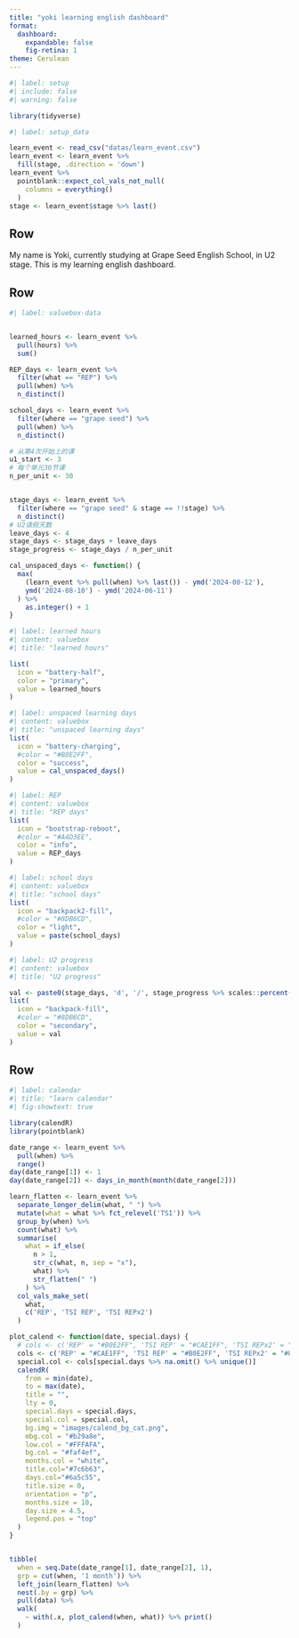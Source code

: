 ```yaml
---
title: "yoki learning english dashboard"
format:
  dashboard:
    expandable: false
    fig-retina: 1
theme: Cerulean
---
```


```r
#| label: setup
#| include: false
#| warning: false

library(tidyverse)
```

```r
#| label: setup_data

learn_event <- read_csv("datas/learn_event.csv") 
learn_event <- learn_event %>%
  fill(stage, .direction = 'down')
learn_event %>% 
  pointblank::expect_col_vals_not_null(
    columns = everything()
  )
stage <- learn_event$stage %>% last()

```

## Row {scrolling="false"}

My name is Yoki, currently studying at Grape Seed English School, in U2 stage. This is my learning english dashboard.

## Row

```r
#| label: valuebox-data


learned_hours <- learn_event %>% 
  pull(hours) %>% 
  sum()

REP_days <- learn_event %>% 
  filter(what == "REP") %>% 
  pull(when) %>% 
  n_distinct()

school_days <- learn_event %>% 
  filter(where == "grape seed") %>% 
  pull(when) %>% 
  n_distinct()

# 从第4次开始上的课
u1_start <- 3
# 每个单元30节课
n_per_unit <- 30


stage_days <- learn_event %>% 
  filter(where == "grape seed" & stage == !!stage) %>% 
  n_distinct()
# U2请假天数
leave_days <- 4
stage_days <- stage_days + leave_days
stage_progress <- stage_days / n_per_unit

cal_unspaced_days <- function() {
  max(
    (learn_event %>% pull(when) %>% last()) - ymd('2024-08-12'), 
    ymd('2024-08-10') - ymd('2024-06-11')
  ) %>% 
    as.integer() + 1
}

```

```r
#| label: learned hours
#| content: valuebox
#| title: "learned hours"

list(
  icon = "battery-half",
  color = "primary",
  value = learned_hours
)
```

```r
#| label: unspaced learning days
#| content: valuebox
#| title: "unspaced learning days"
list(
  icon = "battery-charging",
  #color = "#B0E2FF",
  color = "success",
  value = cal_unspaced_days()
)
```

```r
#| label: REP
#| content: valuebox
#| title: "REP days"
list(
  icon = "bootstrap-reboot",
  #color = "#A4D3EE",
  color = "info",
  value = REP_days
)
```

```r
#| label: school days
#| content: valuebox
#| title: "school days"
list(
  icon = "backpack2-fill",
  #color = "#8DB6CD",
  color = "light",
  value = paste(school_days)
)
```

```r
#| label: U2 progress
#| content: valuebox
#| title: "U2 progress"

val <- paste0(stage_days, 'd', '/', stage_progress %>% scales::percent())
list(
  icon = "backpack-fill",
  #color = "#8DB6CD",
  color = "secondary",
  value = val
)
```

## Row

```r
#| label: calendar
#| title: "learn calendar"
#| fig-showtext: true

library(calendR)
library(pointblank)

date_range <- learn_event %>% 
  pull(when) %>% 
  range()
day(date_range[1]) <- 1
day(date_range[2]) <- days_in_month(month(date_range[2]))

learn_flatten <- learn_event %>% 
  separate_longer_delim(what, " ") %>% 
  mutate(what = what %>% fct_relevel('TSI')) %>% 
  group_by(when) %>% 
  count(what) %>% 
  summarise(
    what = if_else(
      n > 1,
      str_c(what, n, sep = "x"),
      what) %>% 
      str_flatten(" ")
    ) %>% 
  col_vals_make_set(
    what,
    c('REP', 'TSI REP', 'TSI REPx2')
  )

plot_calend <- function(date, special.days) {
  # cols <- c('REP' = "#B0E2FF", 'TSI REP' = "#CAE1FF", 'TSI REPx2' = "#87CEFA")
  cols <- c('REP' = "#CAE1FF", 'TSI REP' = "#B0E2FF", 'TSI REPx2' = "#87CEFA")
  special.col <- cols[special.days %>% na.omit() %>% unique()]
  calendR(
    from = min(date),
    to = max(date),
    title = "",
    lty = 0,
    special.days = special.days,
    special.col = special.col,
    bg.img = "images/calend_bg_cat.png",
    mbg.col = "#b29a8e",
    low.col = "#FFFAFA",
    bg.col = "#faf4ef",
    months.col = "white",
    title.col="#7c6b63",
    days.col="#6a5c55",
    title.size = 0,    
  	orientation = "p",
    months.size = 10,
    day.size = 4.5,
    legend.pos = "top"
  )
}


tibble(
  when = seq.Date(date_range[1], date_range[2], 1),
  grp = cut(when, '1 month')) %>% 
  left_join(learn_flatten) %>% 
  nest(.by = grp) %>% 
  pull(data) %>% 
  walk(
    ~ with(.x, plot_calend(when, what)) %>% print()
  )



```
